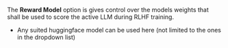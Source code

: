 The **Reward Model** option is gives control over the models weights that shall be used to score the active LLM during RLHF training.

- Any suited huggingface model can be used here (not limited to the ones in the dropdown list)